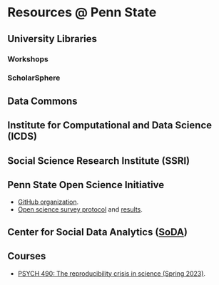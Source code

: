 # Resources @ Penn State {-}

## University Libraries {-}

### Workshops {-}

### ScholarSphere {-}

## Data Commons {-}

## Institute for Computational and Data Science (ICDS) {-}

## Social Science Research Institute (SSRI) {-}

## Penn State Open Science Initiative {-}

- [GitHub organization](https://github.com/penn-state-open-science).
- [Open science survey protocol](http://penn-state-open-science.github.io/survey-fall-2022/) and [results](https://penn-state-open-science.github.io/survey-fall-2022/data-visualization.html).

## Center for Social Data Analytics ([SoDA](https://soda.la.psu.edu)) {-}

## Courses {-}

- [PSYCH 490: The reproducibility crisis in science (Spring 2023)](https://psu-psychology.github.io/psych-490-reproducibility-2023-spring/).
